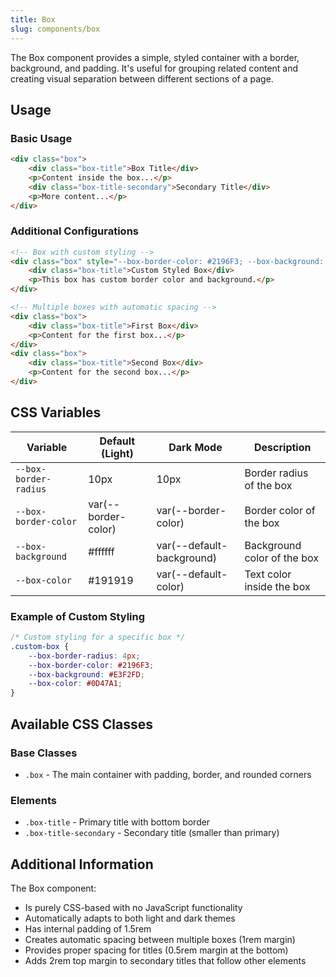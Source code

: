 ```yaml
---
title: Box
slug: components/box
---
```


The Box component provides a simple, styled container with a border, background, and padding. It's useful for grouping related content and creating visual separation between different sections of a page.

## Usage

<CodePen user="olton" hash="xbGzrob" height="700"/>

### Basic Usage

```html
<div class="box">
    <div class="box-title">Box Title</div>
    <p>Content inside the box...</p>
    <div class="box-title-secondary">Secondary Title</div>
    <p>More content...</p>
</div>
```

### Additional Configurations

```html
<!-- Box with custom styling -->
<div class="box" style="--box-border-color: #2196F3; --box-background: #E3F2FD;">
    <div class="box-title">Custom Styled Box</div>
    <p>This box has custom border color and background.</p>
</div>

<!-- Multiple boxes with automatic spacing -->
<div class="box">
    <div class="box-title">First Box</div>
    <p>Content for the first box...</p>
</div>
<div class="box">
    <div class="box-title">Second Box</div>
    <p>Content for the second box...</p>
</div>
```

## CSS Variables

| Variable | Default (Light) | Dark Mode | Description |
| -------- | --------------- | --------- | ----------- |
| `--box-border-radius` | 10px | 10px | Border radius of the box |
| `--box-border-color` | var(--border-color) | var(--border-color) | Border color of the box |
| `--box-background` | #ffffff | var(--default-background) | Background color of the box |
| `--box-color` | #191919 | var(--default-color) | Text color inside the box |

### Example of Custom Styling

```css
/* Custom styling for a specific box */
.custom-box {
    --box-border-radius: 4px;
    --box-border-color: #2196F3;
    --box-background: #E3F2FD;
    --box-color: #0D47A1;
}
```

## Available CSS Classes

### Base Classes
- `.box` - The main container with padding, border, and rounded corners

### Elements
- `.box-title` - Primary title with bottom border
- `.box-title-secondary` - Secondary title (smaller than primary)

## Additional Information

The Box component:
- Is purely CSS-based with no JavaScript functionality
- Automatically adapts to both light and dark themes
- Has internal padding of 1.5rem
- Creates automatic spacing between multiple boxes (1rem margin)
- Provides proper spacing for titles (0.5rem margin at the bottom)
- Adds 2rem top margin to secondary titles that follow other elements
